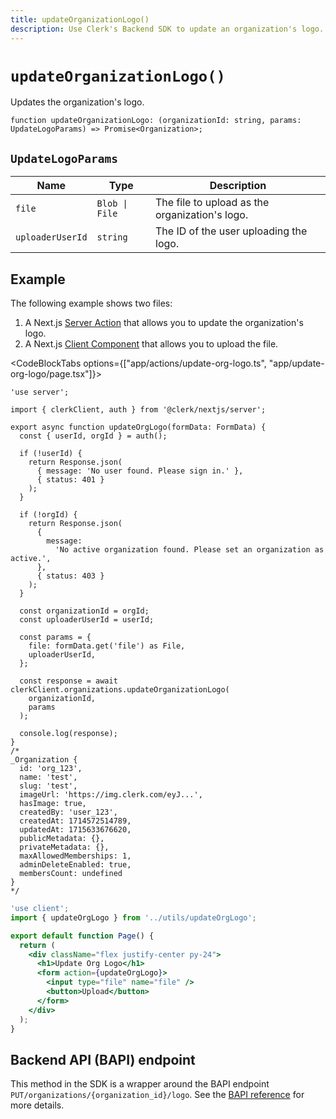 ```yaml
---
title: updateOrganizationLogo()
description: Use Clerk's Backend SDK to update an organization's logo.
---
```


# `updateOrganizationLogo()`

Updates the organization's logo.

```tsx
function updateOrganizationLogo: (organizationId: string, params: UpdateLogoParams) => Promise<Organization>;
```

## `UpdateLogoParams`

| Name | Type | Description |
| --- | --- | --- |
| `file` | `Blob \| File` | The file to upload as the organization's logo. |
| `uploaderUserId` | `string` | The ID of the user uploading the logo. |

## Example

The following example shows two files:
1. A Next.js [Server Action](https://nextjs.org/docs/app/building-your-application/data-fetching/server-actions-and-mutations) that allows you to update the organization's logo.
1. A Next.js [Client Component](https://nextjs.org/docs/app/building-your-application/rendering/client-components) that allows you to upload the file.

<CodeBlockTabs options={["app/actions/update-org-logo.ts", "app/update-org-logo/page.tsx"]}>
```tsx filename="app/actions/update-org-logo.ts" {}
'use server';

import { clerkClient, auth } from '@clerk/nextjs/server';

export async function updateOrgLogo(formData: FormData) {
  const { userId, orgId } = auth();

  if (!userId) {
    return Response.json(
      { message: 'No user found. Please sign in.' },
      { status: 401 }
    );
  }

  if (!orgId) {
    return Response.json(
      {
        message:
          'No active organization found. Please set an organization as active.',
      },
      { status: 403 }
    );
  }

  const organizationId = orgId;
  const uploaderUserId = userId;

  const params = {
    file: formData.get('file') as File,
    uploaderUserId,
  };

  const response = await clerkClient.organizations.updateOrganizationLogo(
    organizationId,
    params
  );

  console.log(response);
}
/*
_Organization {
  id: 'org_123',
  name: 'test',
  slug: 'test',
  imageUrl: 'https://img.clerk.com/eyJ...',
  hasImage: true,
  createdBy: 'user_123',
  createdAt: 1714572514789,
  updatedAt: 1715633676620,
  publicMetadata: {},
  privateMetadata: {},
  maxAllowedMemberships: 1,
  adminDeleteEnabled: true,
  membersCount: undefined
}
*/
```

```jsx filename="app/update-org-logo/page.tsx"
'use client';
import { updateOrgLogo } from '../utils/updateOrgLogo';

export default function Page() {
  return (
    <div className="flex justify-center py-24">
      <h1>Update Org Logo</h1>
      <form action={updateOrgLogo}>
        <input type="file" name="file" />
        <button>Upload</button>
      </form>
    </div>
  );
}

```
</CodeBlockTabs>

## Backend API (BAPI) endpoint

This method in the SDK is a wrapper around the BAPI endpoint `PUT/organizations/{organization_id}/logo`. See the [BAPI reference](https://clerk.com/docs/reference/backend-api/tag/Organizations#operation/UploadOrganizationLogo) for more details.
